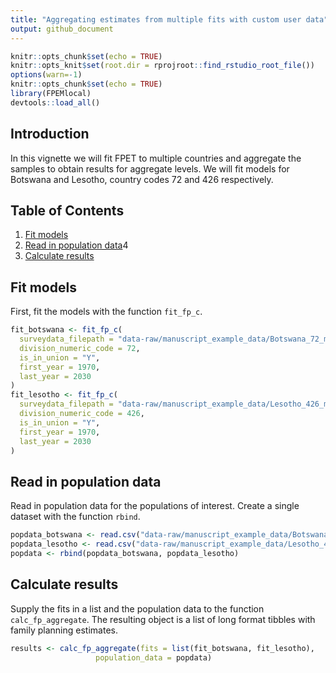 ```yaml
---
title: "Aggregating estimates from multiple fits with custom user data"
output: github_document
---
```



```r
knitr::opts_chunk$set(echo = TRUE)
knitr::opts_knit$set(root.dir = rprojroot::find_rstudio_root_file())
options(warn=-1)
knitr::opts_chunk$set(echo = TRUE)
library(FPEMlocal)
devtools::load_all()
```



## Introduction
In this vignette we will fit FPET to multiple countries and aggregate the samples to obtain results for aggregate levels. We will fit models for Botswana and Lesotho, country codes 72 and 426 respectively.

## Table of Contents
1. [Fit models](#fit)
2. [Read in population data](#pop)4
3. [Calculate results](#results)

## <a name="fit"></a>
## Fit models

First, fit the models with the function `fit_fp_c`.
```r
fit_botswana <- fit_fp_c(
  surveydata_filepath = "data-raw/manuscript_example_data/Botswana_72_married_example.csv",
  division_numeric_code = 72,
  is_in_union = "Y",
  first_year = 1970,
  last_year = 2030
)
fit_lesotho <- fit_fp_c(
  surveydata_filepath = "data-raw/manuscript_example_data/Lesotho_426_married_example.csv",
  division_numeric_code = 426,
  is_in_union = "Y",
  first_year = 1970,
  last_year = 2030
)
```

## <a name="pop"></a>
## Read in population data

Read in population data for the populations of interest. Create a single dataset with the function `rbind`.
```r
popdata_botswana <- read.csv("data-raw/manuscript_example_data/Botswana_72_married_popdata_example.csv")
popdata_lesotho <- read.csv("data-raw/manuscript_example_data/Lesotho_426_married_popdata_example.csv")
popdata <- rbind(popdata_botswana, popdata_lesotho)
```

## <a name="results"></a>
## Calculate results
Supply the fits in a list and the population data to the function `calc_fp_aggregate`. The resulting object is a list of long format tibbles with family planning estimates.
```r
results <- calc_fp_aggregate(fits = list(fit_botswana, fit_lesotho),
                   population_data = popdata)
```
